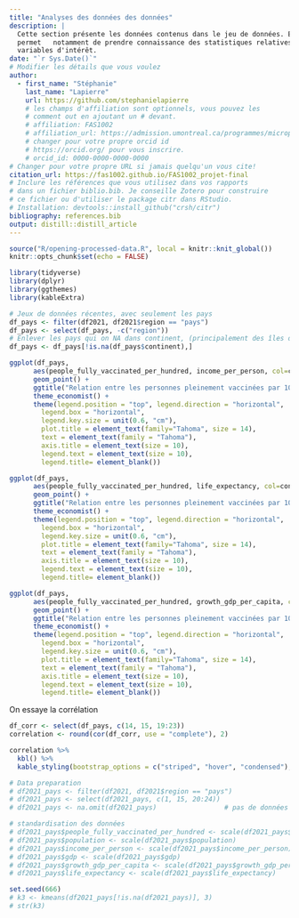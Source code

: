 ```yaml
---
title: "Analyses des données des données"
description: | 
  Cette section présente les données contenus dans le jeu de données. Elle 
  permet   notamment de prendre connaissance des statistiques relatives aux 
  variables d'intérêt.
date: "`r Sys.Date()`"
# Modifier les détails que vous voulez
author:
  - first_name: "Stéphanie"
    last_name: "Lapierre"
    url: https://github.com/stephanielapierre
    # les champs d'affiliation sont optionnels, vous pouvez les
    # comment out en ajoutant un # devant.
    # affiliation: FAS1002
    # affiliation_url: https://admission.umontreal.ca/programmes/microprogramme-de-1er-cycle-en-analyse-des-megadonnees-en-sciences-humaines-et-sociales/structure-du-programme/
    # changer pour votre propre orcid id
    # https://orcid.org/ pour vous inscrire.
    # orcid_id: 0000-0000-0000-0000
# Changer pour votre propre URL si jamais quelqu'un vous cite!
citation_url: https://fas1002.github.io/FAS1002_projet-final
# Inclure les références que vous utilisez dans vos rapports
# dans un fichier biblio.bib. Je conseille Zotero pour construire
# ce fichier ou d'utiliser le package citr dans RStudio.
# Installation: devtools::install_github("crsh/citr")
bibliography: references.bib
output: distill::distill_article
---
```


```r
source("R/opening-processed-data.R", local = knitr::knit_global())              # Script pour l'ouverture des données traitées
knitr::opts_chunk$set(echo = FALSE)
```

```r
library(tidyverse)
library(dplyr)
library(ggthemes)
library(kableExtra)
```

```r
# Jeux de données récentes, avec seulement les pays
df_pays <- filter(df2021, df2021$region == "pays")  
df_pays <- select(df_pays, -c("region"))
# Enlever les pays qui on NA dans continent, (principalement des îles de pays)
df_pays <- df_pays[!is.na(df_pays$continent),]
```


```r
ggplot(df_pays, 
      aes(people_fully_vaccinated_per_hundred, income_per_person, col=continent)) + 
      geom_point() + 
      ggtitle("Relation entre les personnes pleinement vaccinées par 100 hab. et du PIB par hab.") +
      theme_economist() +
      theme(legend.position = "top", legend.direction = "horizontal",
        legend.box = "horizontal",
        legend.key.size = unit(0.6, "cm"),
        plot.title = element_text(family="Tahoma", size = 14),
        text = element_text(family = "Tahoma"),
        axis.title = element_text(size = 10),
        legend.text = element_text(size = 10),
        legend.title= element_blank())
```


```r
ggplot(df_pays, 
      aes(people_fully_vaccinated_per_hundred, life_expectancy, col=continent)) + 
      geom_point() + 
      ggtitle("Relation entre les personnes pleinement vaccinées par 100 hab. et l'espérance de vie") +
      theme_economist() +
      theme(legend.position = "top", legend.direction = "horizontal",
        legend.box = "horizontal",
        legend.key.size = unit(0.6, "cm"),
        plot.title = element_text(family="Tahoma", size = 14),
        text = element_text(family = "Tahoma"),
        axis.title = element_text(size = 10),
        legend.text = element_text(size = 10),
        legend.title= element_blank())
```


```r
ggplot(df_pays, 
      aes(people_fully_vaccinated_per_hundred, growth_gdp_per_capita, col=continent)) + 
      geom_point() + 
      ggtitle("Relation entre les personnes pleinement vaccinées par 100 hab. et la croissance du PIB par hab.") +
      theme_economist() +
      theme(legend.position = "top", legend.direction = "horizontal",
        legend.box = "horizontal",
        legend.key.size = unit(0.6, "cm"),
        plot.title = element_text(family="Tahoma", size = 14),
        text = element_text(family = "Tahoma"),
        axis.title = element_text(size = 10),
        legend.text = element_text(size = 10),
        legend.title= element_blank())
```

On essaye la corrélation
```r
df_corr <- select(df_pays, c(14, 15, 19:23))
correlation <- round(cor(df_corr, use = "complete"), 2)
```

```r
correlation %>%
  kbl() %>%
  kable_styling(bootstrap_options = c("striped", "hover", "condensed"), full_width = F)
```






```r
# Data preparation 
# df2021_pays <- filter(df2021, df2021$region == "pays") 
# df2021_pays <- select(df2021_pays, c(1, 15, 20:24))
# df2021_pays <- na.omit(df2021_pays)                 # pas de données manquantes

# standardisation des données
# df2021_pays$people_fully_vaccinated_per_hundred <- scale(df2021_pays$people_fully_vaccinated_per_hundred)    
# df2021_pays$population <- scale(df2021_pays$population) 
# df2021_pays$income_per_person <- scale(df2021_pays$income_per_person) 
# df2021_pays$gdp <- scale(df2021_pays$gdp) 
# df2021_pays$growth_gdp_per_capita <- scale(df2021_pays$growth_gdp_per_capita) 
# df2021_pays$life_expectancy <- scale(df2021_pays$life_expectancy) 

set.seed(666)
# k3 <- kmeans(df2021_pays[!is.na(df2021_pays)], 3)
# str(k3)
```
